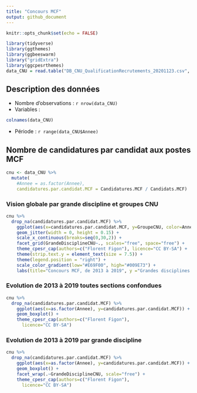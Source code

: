 ```yaml
---
title: "Concours MCF"
output: github_document
---
```


```r
knitr::opts_chunk$set(echo = FALSE)

library(tidyverse)
library(ggthemes)
library(ggbeeswarm)
library("gridExtra")
library(ggcpesrthemes)
data_CNU = read.table("DB_CNU_QualificationRecrutements_20201123.csv", h=T, sep=";")
```


## Description des données 

- Nombre d'observations : `r nrow(data_CNU)`
- Variables : 
```r
colnames(data_CNU)
```
- Période : `r range(data_CNU$Annee)`


## Nombre de candidatures par candidat aux postes MCF
```r
cnu <- data_CNU %>%
  mutate(
    #Annee = as.factor(Annee),
    candidatures.par.candidat.MCF = Candidatures.MCF / Candidats.MCF)
```

### Vision globale par grande discipline et groupes CNU
```r
cnu %>%
  drop_na(candidatures.par.candidat.MCF) %>%
    ggplot(aes(x=candidatures.par.candidat.MCF, y=GroupeCNU, color=Annee)) +
    geom_jitter(width = 0, height = 0.15) +
    scale_x_continuous(breaks=seq(0,30,2)) +
    facet_grid(GrandeDisciplineCNU~., scales="free", space="free") +
    theme_cpesr_cap(authors=c("Florent Figon"), licence="CC BY-SA") +
    theme(strip.text.y = element_text(size = 7.5)) +
    theme(legend.position = "right") +
    scale_color_gradient(low="#E69F00", high="#009E73") +
    labs(title="Concours MCF, de 2013 à 2019", y ="Grandes disciplines CNU", x = "Nombre moyen de candidatures aux concours MCF par candidat (par section et par an)")
```

### Evolution de 2013 à 2019 toutes sections confondues
```r
cnu %>%
  drop_na(candidatures.par.candidat.MCF) %>%
    ggplot(aes(x=as.factor(Annee), y=candidatures.par.candidat.MCF)) +
    geom_boxplot() +
    theme_cpesr_cap(authors=c("Florent Figon"), 
      licence="CC BY-SA")
```

### Evolution de 2013 à 2019 par grande discipline
```r
cnu %>%
  drop_na(candidatures.par.candidat.MCF) %>%
    ggplot(aes(x=as.factor(Annee), y=candidatures.par.candidat.MCF)) +
    geom_boxplot() +
    facet_wrap(.~GrandeDisciplineCNU, scale="free") +
    theme_cpesr_cap(authors=c("Florent Figon"), 
      licence="CC BY-SA")
```